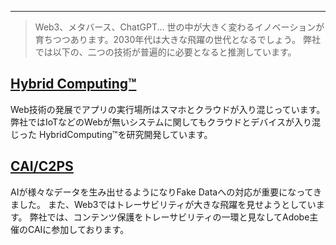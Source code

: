 - - -

>Web3、メタバース、ChatGPT...
世の中が大きく変わるイノベーションが育ちつつあります。2030年代は大きな飛躍の世代となるでしょう。
弊社では以下の、二つの技術が普遍的に必要となると推測しています。

## [Hybrid Computing™](./HybridComputing)
Web技術の発展でアプリの実行場所はスマホとクラウドが入り混じっています。
弊社ではIoTなどのWebが無いシステムに関してもクラウドとデバイスが入り混じった
HybridComputing™を研究開発しています。

## [CAI/C2PS](./CAI)
AIが様々なデータを生み出せるようになりFake Dataへの対応が重要になってきました。
また、Web3ではトレーサビリティが大きな飛躍を見せようとしています。
弊社では、コンテンツ保護をトレーサビリティの一環と見なしてAdobe主催のCAIに参加しております。

